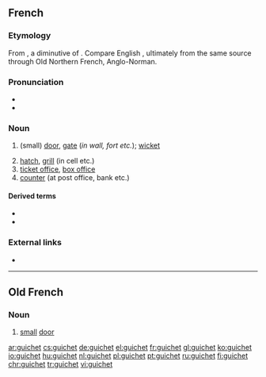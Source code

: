 ==French==

===Etymology===
From {{etyl|fro|fr}}, a diminutive of {{etyl|non|fr}} {{m|non|vík||bay}}. Compare English {{m|en|wicket}}, ultimately from the same source through Old Northern French, Anglo-Norman.

===Pronunciation===
* {{IPA|/ɡiʃɛ/|lang=fr}}
* {{audio|Fr-guichet.ogg|Audio|lang=fr}}

===Noun===
{{fr-noun|m}}

# {{label|fr|archaic}} (small) [[door]], [[gate]] (''in wall, fort etc.''); [[wicket]]
# [[hatch]], [[grill]] (in cell etc.)
# [[ticket office]], [[box office]]
# [[counter]] (at post office, bank etc.)

====Derived terms====
* {{l|fr|guichetier}}
* {{l|fr|guichet automatique bancaire}}

===External links===
* {{R:TLFi}}

----

==Old French==

===Noun===
{{fro-noun|m}}

# [[small]] [[door]]

[[ar:guichet]]
[[cs:guichet]]
[[de:guichet]]
[[el:guichet]]
[[fr:guichet]]
[[gl:guichet]]
[[ko:guichet]]
[[io:guichet]]
[[hu:guichet]]
[[nl:guichet]]
[[pl:guichet]]
[[pt:guichet]]
[[ru:guichet]]
[[fi:guichet]]
[[chr:guichet]]
[[tr:guichet]]
[[vi:guichet]]